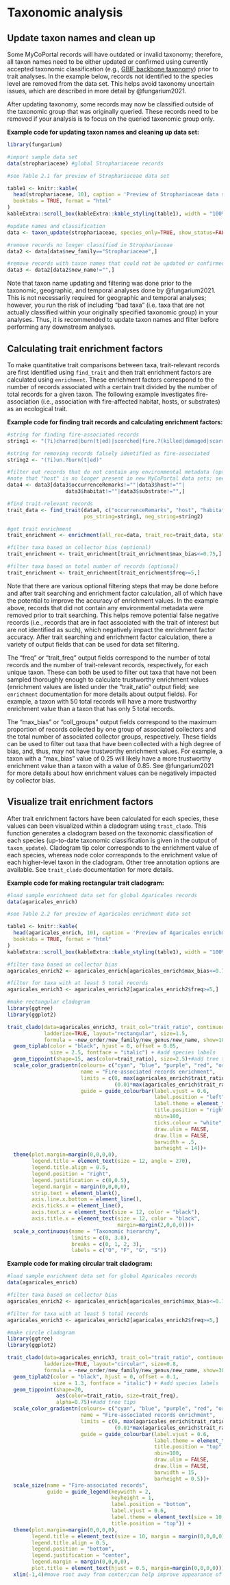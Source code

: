 # Taxonomic analysis {#tax}

## Update taxon names and clean up

Some MyCoPortal records will have outdated or invalid taxonomy; therefore, all taxon names need to be either updated or confirmed using currently accepted taxonomic classification (e.g., [GBIF backbone taxonomy](https://www.gbif.org/dataset/d7dddbf4-2cf0-4f39-9b2a-bb099caae36c)) prior to trait analyses. In the example below, records not identified to the species level are removed from the data set. This helps avoid taxonomy uncertain issues, which are described in more detail by @fungarium2021.

After updating taxonomy, some records may now be classified outside of the taxonomic group that was originally queried. These records need to be removed if your analysis is to focus on the queried taxonomic group only. 

**Example code for updating taxon names and cleaning up data set:**
```r
library(fungarium)

#import sample data set
data(strophariaceae) #global Strophariaceae records

#see Table 2.1 for preview of Strophariaceae data set
```

```r
table1 <- knitr::kable(
  head(strophariaceae, 10), caption = 'Preview of Strophariaceae data set',
  booktabs = TRUE, format = "html"
)
kableExtra::scroll_box(kableExtra::kable_styling(table1), width = "100%", height = "300px")
```

```r
#update names and classification
data <- taxon_update(strophariaceae, species_only=TRUE, show_status=FALSE) 

#remove records no longer classified in Strophariaceae
data2 <- data[data$new_family=="Strophariaceae",] 

#remove records with taxon names that could not be updated or confirmed
data3 <- data2[data2$new_name!="",]
```

Note that taxon name updating and filtering was done prior to the taxonomic, geographic, and temporal analyses done by @fungarium2021. This is not necessarily required for geographic and temporal analyses; however, you run the risk of including "bad taxa" (i.e. taxa that are not actually classified within your originally specified taxonomic group) in your analyses. Thus, it is recommended to update taxon names and filter before performing any downstream analyses.

## Calculating trait enrichment factors

To make quantitative trait comparisons between taxa, trait-relevant records are first identified using `find_trait` and then trait enrichment factors are calculated using `enrichment`. These enrichment factors correspond to the number of records associated with a certain trait divided by the number of total records for a given taxon. The following example investigates fire-association (i.e., association with fire-affected habitat, hosts, or substrates) as an ecological trait.

**Example code  for finding trait records and calculating enrichment factors:**
```r
#string for finding fire-associated records
string1 <- "(?i)charred|burn(t|ed)|scorched|fire.?(killed|damaged|scarred)|killed.by.fire"

#string for removing records falsely identified as fire-associated
string2 <- "(?i)un.?burn(t|ed)"

#filter out records that do not contain any environmental metadata (optional)
#note that "host" is no longer present in new MyCoPortal data sets; see find_trait documentation
data4 <- data3[data3$occurrenceRemarks!=""|data3$host!=""|
                   data3$habitat!=""|data3$substrate!="",]

#find trait-relevant records
trait_data <- find_trait(data4, c("occurrenceRemarks", "host", "habitat", "substrate"),
                         pos_string=string1, neg_string=string2)

#get trait enrichment
trait_enrichment <- enrichment(all_rec=data, trait_rec=trait_data, status_feed=FALSE)

#filter taxa based on collector bias (optional)
trait_enrichment <- trait_enrichment[trait_enrichment$max_bias<=0.75,]

#filter taxa based on total number of records (optional)
trait_enrichment <- trait_enrichment[trait_enrichment$freq>=5,]
```

Note that there are various optional filtering steps that may be done before and after trait searching and enrichment factor calculation, all of which have the potential to improve the accuracy of enrichment values. In the example above, records that did not contain any environmental metadata were removed prior to trait searching. This helps remove potential false negative records (i.e., records that are in fact associated with the trait of interest but are not identified as such), which negatively impact the enrichment factor accuracy. After trait searching and enrichment factor calculation, there a variety of output fields that can be used for data set filtering.

The "freq" or "trait_freq" output fields correspond to the number of total records and the number of trait-relevant records, respectively, for each unique taxon. These can both be used to filter out taxa that have not been sampled thoroughly enough to calculate trustworthy enrichment values (enrichment values are listed under the "trait_ratio" output field; see `enrichment` documentation for more details about output fields). For example, a taxon with 50 total records will have a more trustworthy enrichment value than a taxon that has only 5 total records.

The "max_bias" or "coll_groups" output fields correspond to the maximum proportion of records collected by one group of associated collectors and the total number of associated collector groups, respectively. These fields can be used to filter out taxa that have been collected with a high degree of bias, and, thus, may not have trustworthy enrichment values. For example, a taxon with a "max_bias" value of 0.25 will likely have a more trustworthy enrichment value than a taxon with a value of 0.85. See @fungarium2021 for more details about how enrichment values can be negatively impacted by collector bias.

## Visualize trait enrichment factors

After trait enrichment factors have been calculated for each species, these values can been visualized within a cladogram using `trait_clado`. This function generates a cladogram based on the taxonomic classification of each species (up-to-date taxonomic classification is given in the output of `taxon_update`). Cladogram tip color corresponds to the enrichment value of each species, whereas node color corresponds to the enrichment value of each higher-level taxon in the cladogram. Other tree annotation options are available. See `trait_clado` documentation for more details.

**Example code for making rectangular trait cladogram:**
```r
#load sample enrichment data set for global Agaricales records
data(agaricales_enrich)

#see Table 2.2 for preview of Agaricales enrichment data set
```

```r
table1 <- knitr::kable(
  head(agaricales_enrich, 10), caption = 'Preview of Agaricales enrichment data set',
  booktabs = TRUE, format = "html"
)
kableExtra::scroll_box(kableExtra::kable_styling(table1), width = "100%", height = "300px")
```

```r

#filter taxa based on collector bias
agaricales_enrich2 <- agaricales_enrich[agaricales_enrich$max_bias<=0.75,]

#filter for taxa with at least 5 total records
agaricales_enrich3 <- agaricales_enrich2[agaricales_enrich2$freq>=5,]

#make rectangular cladogram
library(ggtree)
library(ggplot2)

trait_clado(data=agaricales_enrich3, trait_col="trait_ratio", continuous=TRUE,
            ladderize=TRUE, layout="rectangular", size=1.5,
            formula = ~new_order/new_family/new_genus/new_name, show=100)+#make tree
  geom_tiplab(color = "black", hjust = 0, offset = 0.05,
              size = 2.5, fontface = "italic") + #add species labels
  geom_tippoint(shape=15, aes(color=trait_ratio), size=2.5)+#add tree tips
  scale_color_gradientn(colours= c("cyan", "blue", "purple", "red", "orange"),
                        name = "Fire-associated records enrichment",
                        limits = c(0, max(agaricales_enrich$trait_ratio)+
                                   (0.01*max(agaricales_enrich$trait_ratio))),
                        guide = guide_colourbar(label.vjust = 0.6, 
                                                label.position = "left", 
                                                label.theme = element_text(size = 10, colour = "black", angle = 0), 
                                                title.position = "right", 
                                                nbin=100, 
                                                ticks.colour = "white",
                                                draw.ulim = FALSE, 
                                                draw.llim = FALSE, 
                                                barwidth = .5, 
                                                barheight = 14))+
  theme(plot.margin=margin(0,0,0,0), 
        legend.title = element_text(size = 12, angle = 270),
        legend.title.align = 0.5, 
        legend.position = "right", 
        legend.justification = c(0,0.5),
        legend.margin = margin(0,0,0,0),
        strip.text = element_blank(),
        axis.line.x.bottom = element_line(),
        axis.ticks.x = element_line(),
        axis.text.x = element_text(size = 12, color = "black"),
        axis.title.x = element_text(size = 12, color = "black",
                                    margin=margin(2,0,0,0)))+
  scale_x_continuous(name = "Taxonomic hierarchy", 
                     limits = c(0, 3.8), 
                     breaks = c(0, 1, 2, 3), 
                     labels = c("O", "F", "G", "S"))

```


**Example code for making circular trait cladogram:**
```r
#load sample enrichment data set for global Agaricales records
data(agaricales_enrich)

#filter taxa based on collector bias
agaricales_enrich2 <- agaricales_enrich[agaricales_enrich$max_bias<=0.75,]

#filter for taxa with at least 5 total records
agaricales_enrich3 <- agaricales_enrich2[agaricales_enrich2$freq>=5,]

#make circle cladogram
library(ggtree)
library(ggplot2)

trait_clado(data=agaricales_enrich3, trait_col="trait_ratio", continuous=TRUE,
            ladderize=TRUE, layout="circular", size=0.8,
            formula = ~new_order/new_family/new_genus/new_name, show=300)+#make tree
  geom_tiplab2(color = "black", hjust = 0, offset = 0.1,
               size = 1.3, fontface = "italic") + #add species labels
  geom_tippoint(shape=20, 
                aes(color=trait_ratio, size=trait_freq), 
                alpha=0.75)+#add tree tips
  scale_color_gradientn(colours= c("cyan", "blue", "purple", "red", "orange"),
                        name = "Fire-associated records enrichment",
                        limits = c(0, max(agaricales_enrich$trait_ratio)+
                                   (0.01*max(agaricales_enrich$trait_ratio))),
                        guide = guide_colourbar(label.vjust = 0.6,
                                                label.theme = element_text(size = 10, colour = "black", angle = 0),
                                                title.position = "top",
                                                nbin=100,
                                                draw.ulim = FALSE,
                                                draw.llim = FALSE,
                                                barwidth = 15,
                                                barheight = 0.5))+
  scale_size(name = "Fire-associated records",
             guide = guide_legend(keywidth = 2,
                                  keyheight = 1,
                                  label.position = "bottom",
                                  label.vjust = 0.6,
                                  label.theme = element_text(size = 10, colour = "black", angle = 0),
                                  title.position = "top")) +
  theme(plot.margin=margin(0,0,0,0),
        legend.title = element_text(size = 10, margin = margin(0,0,0,0)),
        legend.title.align = 0.5,
        legend.position = "bottom",
        legend.justification = "center",
        legend.margin = margin(0,0,0,0),
        plot.title = element_text(hjust = 0.5, margin=margin(0,0,0,0)))+
  xlim(-1,4)#move root away from center;can help improve appearance of circle plot
```

